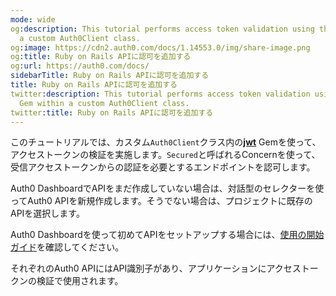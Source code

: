 ```yaml
---
mode: wide
og:description: This tutorial performs access token validation using the jwt Gem within
  a custom Auth0Client class.
og:image: https://cdn2.auth0.com/docs/1.14553.0/img/share-image.png
og:title: Ruby on Rails APIに認可を追加する
og:url: https://auth0.com/docs/
sidebarTitle: Ruby on Rails APIに認可を追加する
title: Ruby on Rails APIに認可を追加する
twitter:description: This tutorial performs access token validation using the jwt
  Gem within a custom Auth0Client class.
twitter:title: Ruby on Rails APIに認可を追加する
---
```


このチュートリアルでは、カスタム`Auth0Client`クラス内の[**jwt**](https://github.com/jwt/ruby-jwt) Gemを使って、アクセストークンの検証を実施します。`Secured`と呼ばれるConcernを使って、受信アクセストークンからの認証を必要とするエンドポイントを認可します。

Auth0 DashboardでAPIをまだ作成していない場合は、対話型のセレクターを使ってAuth0 APIを新規作成します。そうでない場合は、プロジェクトに既存のAPIを選択します。

Auth0 Dashboardを使って初めてAPIをセットアップする場合には、[使用の開始ガイド](https://auth0.com/docs/get-started/auth0-overview/set-up-apis)を確認してください。

それぞれのAuth0 APIにはAPI識別子があり、アプリケーションにアクセストークンの検証で使用されます。